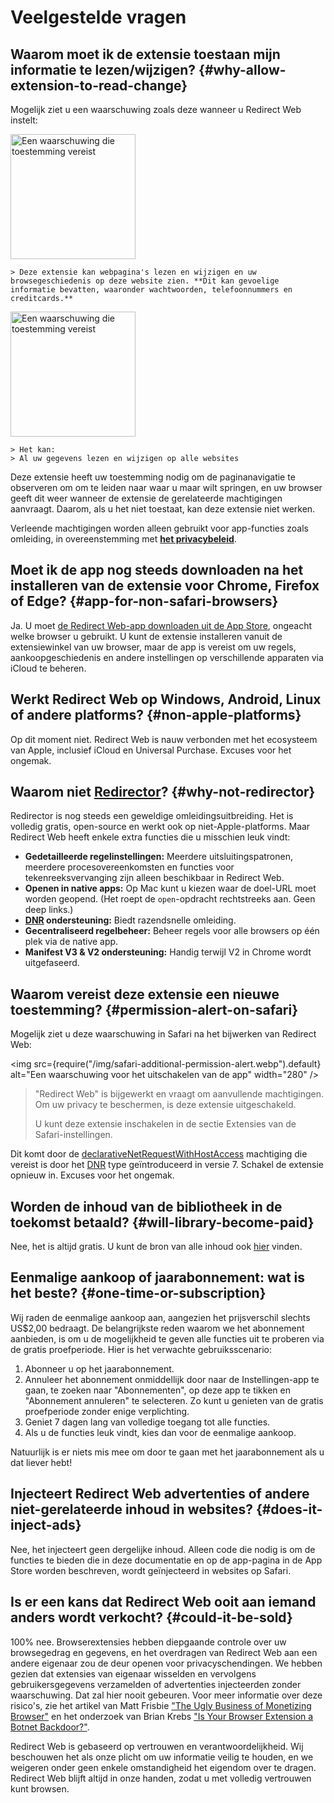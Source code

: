 
# Veelgestelde vragen

## Waarom moet ik de extensie toestaan mijn informatie te lezen/wijzigen? {#why-allow-extension-to-read-change}

Mogelijk ziet u een waarschuwing zoals deze wanneer u Redirect Web instelt:

<IfBrowserStore stores='appStore'>
    <Image src={PermissionAlertSafari} alt="Een waarschuwing die toestemming vereist" width="200" margin="0 0 16px 0" hasShadow />

    > Deze extensie kan webpagina's lezen en wijzigen en uw browsegeschiedenis op deze website zien. **Dit kan gevoelige informatie bevatten, waaronder wachtwoorden, telefoonnummers en creditcards.**
</IfBrowserStore>

<IfBrowserStore stores='appStore' includes={false}>
    <Image src={PermissionAlertChrome} alt="Een waarschuwing die toestemming vereist" height="200" hasRoundedCorners hasShadow margin="0 0 16px 0" />

    > Het kan:
    > Al uw gegevens lezen en wijzigen op alle websites

</IfBrowserStore>

Deze extensie heeft uw toestemming nodig om de paginanavigatie te observeren om om te leiden naar waar u maar wilt springen, en uw browser geeft dit weer wanneer de extensie de gerelateerde machtigingen aanvraagt. Daarom, als u het niet toestaat, kan deze extensie niet werken.

Verleende machtigingen worden alleen gebruikt voor app-functies zoals omleiding, in overeenstemming met **[het privacybeleid](./privacy-policy)**.

## Moet ik de app nog steeds downloaden na het installeren van de extensie voor Chrome, Firefox of Edge? {#app-for-non-safari-browsers}

Ja. U moet [de Redirect Web-app downloaden uit de App Store](https://apps.apple.com/app/id1571283503), ongeacht welke browser u gebruikt. U kunt de extensie installeren vanuit de extensiewinkel van uw browser, maar de app is vereist om uw regels, aankoopgeschiedenis en andere instellingen op verschillende apparaten via iCloud te beheren.

## Werkt Redirect Web op Windows, Android, Linux of andere platforms? {#non-apple-platforms}

Op dit moment niet. Redirect Web is nauw verbonden met het ecosysteem van Apple, inclusief iCloud en Universal Purchase. Excuses voor het ongemak.

## Waarom niet [Redirector](https://github.com/einaregilsson/Redirector)? {#why-not-redirector}

Redirector is nog steeds een geweldige omleidingsuitbreiding. Het is volledig gratis, open-source en werkt ook op niet-Apple-platforms. Maar Redirect Web heeft enkele extra functies die u misschien leuk vindt:

* **Gedetailleerde regelinstellingen:** Meerdere uitsluitingspatronen, meerdere procesovereenkomsten en functies voor tekenreeksvervanging zijn alleen beschikbaar in Redirect Web.
* **Openen in native apps:** Op Mac kunt u kiezen waar de doel-URL moet worden geopend. (Het roept de `open`-opdracht rechtstreeks aan. Geen deep links.)
* **[DNR](https://blog.mozilla.org/addons/2023/05/17/declarativenetrequest-available-in-firefox/) ondersteuning:** Biedt razendsnelle omleiding.
* **Gecentraliseerd regelbeheer:** Beheer regels voor alle browsers op één plek via de native app.
* **Manifest V3 & V2 ondersteuning:** Handig terwijl V2 in Chrome wordt uitgefaseerd.

## Waarom vereist deze extensie een nieuwe toestemming? {#permission-alert-on-safari}

Mogelijk ziet u deze waarschuwing in Safari na het bijwerken van Redirect Web:

<img src={require("/img/safari-additional-permission-alert.webp").default} alt="Een waarschuwing voor het uitschakelen van de app" width="280" />

> "Redirect Web" is bijgewerkt en vraagt om aanvullende machtigingen. Om uw privacy te beschermen, is deze extensie uitgeschakeld.
>
> U kunt deze extensie inschakelen in de sectie Extensies van de Safari-instellingen.

Dit komt door de [declarativeNetRequestWithHostAccess](https://developer.apple.com/documentation/safariservices/safari_web_extensions/blocking_content_with_your_safari_web_extension) machtiging die vereist is door het [DNR](./rule-settings#type) type geïntroduceerd in versie 7. Schakel de extensie opnieuw in. Excuses voor het ongemak.

## Worden de inhoud van de bibliotheek in de toekomst betaald? {#will-library-become-paid}

Nee, het is altijd gratis. U kunt de bron van alle inhoud ook [hier](https://github.com/mshibanami/redirect-web/tree/main/library) vinden.

## Eenmalige aankoop of jaarabonnement: wat is het beste? {#one-time-or-subscription}

Wij raden de eenmalige aankoop aan, aangezien het prijsverschil slechts US$2,00 bedraagt.
De belangrijkste reden waarom we het abonnement aanbieden, is om u de mogelijkheid te geven alle functies uit te proberen via de gratis proefperiode. Hier is het verwachte gebruiksscenario:

1. Abonneer u op het jaarabonnement.
2. Annuleer het abonnement onmiddellijk door naar de Instellingen-app te gaan, te zoeken naar "Abonnementen", op deze app te tikken en "Abonnement annuleren" te selecteren. Zo kunt u genieten van de gratis proefperiode zonder enige verplichting.
3. Geniet 7 dagen lang van volledige toegang tot alle functies.
4. Als u de functies leuk vindt, kies dan voor de eenmalige aankoop.

Natuurlijk is er niets mis mee om door te gaan met het jaarabonnement als u dat liever hebt!

## Injecteert Redirect Web advertenties of andere niet-gerelateerde inhoud in websites? {#does-it-inject-ads}

Nee, het injecteert geen dergelijke inhoud. Alleen code die nodig is om de functies te bieden die in deze documentatie en op de app-pagina in de App Store worden beschreven, wordt geïnjecteerd in websites op Safari.

## Is er een kans dat Redirect Web ooit aan iemand anders wordt verkocht? {#could-it-be-sold}

100% nee. Browserextensies hebben diepgaande controle over uw browsegedrag en gegevens, en het overdragen van Redirect Web aan een andere eigenaar zou de deur openen voor privacyschendingen. We hebben gezien dat extensies van eigenaar wisselden en vervolgens gebruikersgegevens verzamelden of advertenties injecteerden zonder waarschuwing. Dat zal hier nooit gebeuren. Voor meer informatie over deze risico's, zie het artikel van Matt Frisbie ["The Ugly Business of Monetizing Browser"](https://mattfrisbie.substack.com/p/the-ugly-business-of-monetizing-browser) en het onderzoek van Brian Krebs ["Is Your Browser Extension a Botnet Backdoor?"](https://krebsonsecurity.com/2021/03/is-your-browser-extension-a-botnet-backdoor/).

Redirect Web is gebaseerd op vertrouwen en verantwoordelijkheid. Wij beschouwen het als onze plicht om uw informatie veilig te houden, en we weigeren onder geen enkele omstandigheid het eigendom over te dragen. Redirect Web blijft altijd in onze handen, zodat u met volledig vertrouwen kunt browsen.
